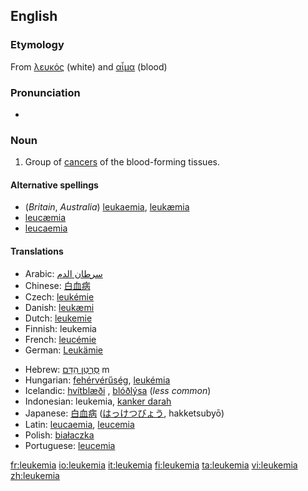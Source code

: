 ==English==

===Etymology===
From {{Gr.}} [[λευκός]] (white) and [[αἷμα]] (blood)

===Pronunciation===
*{{IPA|/luˈkimiə/}}

===Noun===
{{en-noun|-}}

# {{context|US|oncology|pathology}} Group of [[cancer]]s of the blood-forming tissues.

====Alternative spellings====
*(''Britain'', ''Australia'') [[leukaemia]], [[leukæmia]]
* [[leucæmia]]
* [[leucaemia]]

====Translations====
{{trans-top|cancer of blood forming tissue}}
*Arabic:  [[سرطان الدم]]
*Chinese: [[白血病]]
*Czech: [[leukémie]]
*Danish: [[leukæmi]] {{c}}
*Dutch: [[leukemie]]
*Finnish: leukemia
*French: [[leucémie]]
*German: [[Leukämie]]
{{trans-mid}}
*Hebrew: [[סרטן הדם|סַרְטַן הַדָּם]] m
*Hungarian: [[fehérvérűség]], [[leukémia]]
*Icelandic: [[hvítblæði]] {{n}}, [[blóðlýsa]] {{f}} (''less common'')
*Indonesian: leukemia, [[kanker darah]]
*Japanese: [[白血病]] ([[はっけつびょう]], hakketsubyō)
*Latin: [[leucaemia]], [[leucemia]]
*Polish: [[białaczka]] {{f}}
*Portuguese: [[leucemia]]
{{trans-bottom}}

[[fr:leukemia]]
[[io:leukemia]]
[[it:leukemia]]
[[fi:leukemia]]
[[ta:leukemia]]
[[vi:leukemia]]
[[zh:leukemia]]